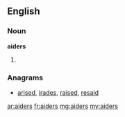 ==English==

===Noun===
'''aiders'''

# {{plural of|aider}}

===Anagrams===
* [[arised#English|arised]], [[irades#English|irades]], [[raised#English|raised]], [[resaid#English|resaid]]

[[ar:aiders]]
[[fr:aiders]]
[[mg:aiders]]
[[my:aiders]]